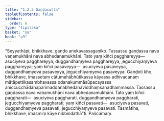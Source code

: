```yaml
---
title: "1.2.5 Gaṇḍasutta"
tableOfContents: false
sidebar:
  order: 6
type: "tipitaka"
basket: "su"
book: "a9"
---
```



<DynamicBreadcrumb />

<Division number="15" book="a9" bookNo="17" page="191">

<Paragraph number="148" book="a9">
“Seyyathāpi, bhikkhave, gaṇḍo anekavassagaṇiko. Tassassu gaṇḍassa nava vaṇamukhāni nava abhedanamukhāni. Tato yaṃ kiñci pagghareyya—  asuciyeva pagghareyya, duggandhaṃyeva pagghareyya, jegucchiyaṃyeva pagghareyya; yaṃ kiñci pasaveyya—  asuciyeva pasaveyya, duggandhaṃyeva pasaveyya, jegucchiyaṃyeva pasaveyya.
</Paragraph>

<Paragraph number="149" book="a9">
Gaṇḍoti kho, bhikkhave, imassetaṃ cātumahābhūtikassa kāyassa adhivacanaṃ mātāpettikasambhavassa odanakummāsūpacayassa aniccucchādanaparimaddanabhedanaviddhaṃsanadhammassa. Tassassu gaṇḍassa nava vaṇamukhāni nava abhedanamukhāni. Tato yaṃ kiñci paggharati—  asuciyeva paggharati, duggandhaṃyeva paggharati, jegucchiyaṃyeva paggharati; yaṃ kiñci pasavati—  asuciyeva pasavati, duggandhaṃyeva pasavati, jegucchiyaṃyeva pasavati. Tasmātiha, bhikkhave, imasmiṃ kāye nibbindathā”ti.

</Paragraph>
</Division>

<Paragraph number="150" type="center" book="a9">
Pañcamaṃ.
</Paragraph>